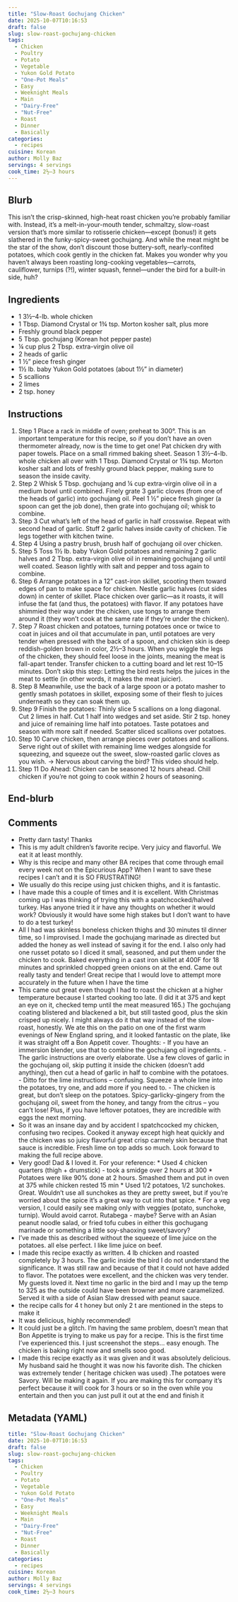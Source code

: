 ```yaml
---
title: "Slow-Roast Gochujang Chicken"
date: 2025-10-07T10:16:53
draft: false
slug: slow-roast-gochujang-chicken
tags:
  - Chicken
  - Poultry
  - Potato
  - Vegetable
  - Yukon Gold Potato
  - "One-Pot Meals"
  - Easy
  - Weeknight Meals
  - Main
  - "Dairy-Free"
  - "Nut-Free"
  - Roast
  - Dinner
  - Basically
categories:
  - recipes
cuisine: Korean
author: Molly Baz
servings: 4 servings
cook_time: 2½–3 hours
---
```

## Blurb

This isn’t the crisp-skinned, high-heat roast chicken you’re probably familiar with. Instead, it’s a melt-in-your-mouth tender, schmaltzy, slow-roast version that’s more similar to rotisserie chicken—except (bonus!) it gets slathered in the funky-spicy-sweet gochujang. And while the meat might be the star of the show, don't discount those buttery-soft, nearly-confited potatoes, which cook gently in the chicken fat. Makes you wonder why you haven't always been roasting long-cooking vegetables—carrots, cauliflower, turnips (?!), winter squash, fennel—under the bird for a built-in side, huh?

## Ingredients

- 1 3½–4-lb. whole chicken
- 1 Tbsp. Diamond Crystal or 1¾ tsp. Morton kosher salt, plus more
- Freshly ground black pepper
- 5 Tbsp. gochujang (Korean hot pepper paste)
- ¼ cup plus 2 Tbsp. extra-virgin olive oil
- 2 heads of garlic
- 1 ½" piece fresh ginger
- 1½ lb. baby Yukon Gold potatoes (about 1½" in diameter)
- 5 scallions
- 2 limes
- 2 tsp. honey

## Instructions

1. Step 1 Place a rack in middle of oven; preheat to 300°. This is an important temperature for this recipe, so if you don’t have an oven thermometer already, now is the time to get one! Pat chicken dry with paper towels. Place on a small rimmed baking sheet. Season 1 3½–4-lb. whole chicken all over with 1 Tbsp. Diamond Crystal or 1¾ tsp. Morton kosher salt and lots of freshly ground black pepper, making sure to season the inside cavity.
2. Step 2 Whisk 5 Tbsp. gochujang and ¼ cup extra-virgin olive oil in a medium bowl until combined. Finely grate 3 garlic cloves (from one of the heads of garlic) into gochujang oil. Peel 1 ½" piece fresh ginger (a spoon can get the job done), then grate into gochujang oil; whisk to combine.
3. Step 3 Cut what’s left of the head of garlic in half crosswise. Repeat with second head of garlic. Stuff 2 garlic halves inside cavity of chicken. Tie legs together with kitchen twine.
4. Step 4 Using a pastry brush, brush half of gochujang oil over chicken.
5. Step 5 Toss 1½ lb. baby Yukon Gold potatoes and remaining 2 garlic halves and 2 Tbsp. extra-virgin olive oil in remaining gochujang oil until well coated. Season lightly with salt and pepper and toss again to combine.
6. Step 6 Arrange potatoes in a 12" cast-iron skillet, scooting them toward edges of pan to make space for chicken. Nestle garlic halves (cut sides down) in center of skillet. Place chicken over garlic—as it roasts, it will infuse the fat (and thus, the potatoes) with flavor. If any potatoes have shimmied their way under the chicken, use tongs to arrange them around it (they won’t cook at the same rate if they’re under the chicken).
7. Step 7 Roast chicken and potatoes, turning potatoes once or twice to coat in juices and oil that accumulate in pan, until potatoes are very tender when pressed with the back of a spoon, and chicken skin is deep reddish-golden brown in color, 2½–3 hours. When you wiggle the legs of the chicken, they should feel loose in the joints, meaning the meat is fall-apart tender. Transfer chicken to a cutting board and let rest 10–15 minutes. Don't skip this step: Letting the bird rests helps the juices in the meat to settle (in other words, it makes the meat juicier).
8. Step 8 Meanwhile, use the back of a large spoon or a potato masher to gently smash potatoes in skillet, exposing some of their flesh to juices underneath so they can soak them up.
9. Step 9 Finish the potatoes: Thinly slice 5 scallions on a long diagonal. Cut 2 limes in half. Cut 1 half into wedges and set aside. Stir 2 tsp. honey and juice of remaining lime half into potatoes. Taste potatoes and season with more salt if needed. Scatter sliced scallions over potatoes.
10. Step 10 Carve chicken, then arrange pieces over potatoes and scallions. Serve right out of skillet with remaining lime wedges alongside for squeezing, and squeeze out the sweet, slow-roasted garlic cloves as you wish. → Nervous about carving the bird? This video should help.
11. Step 11 Do Ahead: Chicken can be seasoned 12 hours ahead. Chill chicken if you’re not going to cook within 2 hours of seasoning.

## End-blurb



## Comments

- Pretty darn tasty! Thanks
- This is my adult children's favorite recipe. Very juicy and flavorful. We eat it at least monthly.
- Why is this recipe and many other BA recipes that come through email every week not on the Epicurious App? When I want to save these recipes I can’t and it is SO FRUSTRATING!
- We usually do this recipe using just chicken thighs, and it is fantastic.
- I have made this a couple of times and it is excellent. With Christmas coming up I was thinking of trying this with a spatchcocked/halved turkey. Has anyone tried it ir have any thoughts on whether it would work? Obviously it would have some high stakes but I don't want to have to do a test turkey!
- All I had was skinless boneless chicken thighs and 30 minutes til dinner time, so I improvised. I made the gochujang marinade as directed but added the honey as well instead of saving it for the end. I also only had one russet potato so I diced it small, seasoned, and put them under the chicken to cook. Baked everything in a cast iron skillet at 400F for 18 minutes and sprinkled chopped green onions on at the end. Came out really tasty and tender! Great recipe that I would love to attempt more accurately in the future when I have the time
- This came out great even though I had to roast the chicken at a higher temperature because I started cooking too late. (I did it at 375 and kept an eye on it, checked temp until the meat measured 165.) The gochujang coating blistered and blackened a bit, but still tasted good, plus the skin crisped up nicely. I might always do it that way instead of the slow-roast, honestly. We ate this on the patio on one of the first warm evenings of New England spring, and it looked fantastic on the plate, like it was straight off a Bon Appetit cover. Thoughts: - If you have an immersion blender, use that to combine the gochujang oil ingredients. - The garlic instructions are overly elaborate. Use a few cloves of garlic in the gochujang oil, skip putting it inside the chicken (doesn't add anything), then cut a head of garlic in half to combine with the potatoes. - Ditto for the lime instructions -- confusing. Squeeze a whole lime into the potatoes, try one, and add more if you need to. - The chicken is great, but don't sleep on the potatoes. Spicy-garlicky-gingery from the gochujang oil, sweet from the honey, and tangy from the citrus -- you can't lose! Plus, if you have leftover potatoes, they are incredible with eggs the next morning.
- So it was an insane day and by accident I spatchcocked my chicken, confusing two recipes. Cooked it anyway except high heat quickly and the chicken was so juicy flavorful great crisp carmely skin because that sauce is incredible. Fresh lime on top adds so much. Look forward to making the full recipe above.
- Very good! Dad & I loved it. For your reference: * Used 4 chicken quarters (thigh + drumstick) - took a smidge over 2 hours at 300 * Potatoes were like 90% done at 2 hours. Smashed them and put in oven at 375 while chicken rested 15 min * Used 1/2 potatoes, 1/2 sunchokes. Great. Wouldn't use all sunchokes as they are pretty sweet, but if you're worried about the spice it's a great way to cut into that spice. * For a veg version, I could easily see making only with veggies (potato, sunchoke, turnip). Would avoid carrot. Rutabega - maybe? Serve with an Asian peanut noodle salad, or fried tofu cubes in either this gochugang marinade or something a little soy-shaoxing sweet/savory?
- I’ve made this as described without the squeeze of lime juice on the potatoes. all else perfect. I like lime juice on beef.
- I made this recipe exactly as written. 4 lb chicken and roasted completely by 3 hours. The garlic inside the bird I do not understand the significance. It was still raw and because of that it could not have added to flavor. The potatoes were excellent, and the chicken was very tender. My guests loved it. Next time no garlic in the bird and I may up the temp to 325 as the outside could have been browner and more caramelized. Served it with a side of Asian Slaw dressed with peanut sauce.
- the recipe calls for 4 t honey but only 2 t are mentioned in the steps to make it
- It was delicious, highly recommended!
- It could just be a glitch. I'm having the same problem, doesn't mean that Bon Appetite is trying to make us pay for a recipe. This is the first time I've experienced this. I just screenshot the steps... easy enough. The chicken is baking right now and smells sooo good.
- I made this recipe exactly as it was given and it was absolutely delicious. My husband said he thought it was now his favorite dish. The chicken was extremely tender ( heritage chicken was used) .The potatoes were Savory. Will be making it again. If you are making this for company it's perfect because it will cook for 3 hours or so in the oven while you entertain and then you can just pull it out at the end and finish it


## Metadata (YAML)

```yaml
title: "Slow-Roast Gochujang Chicken"
date: 2025-10-07T10:16:53
draft: false
slug: slow-roast-gochujang-chicken
tags:
  - Chicken
  - Poultry
  - Potato
  - Vegetable
  - Yukon Gold Potato
  - "One-Pot Meals"
  - Easy
  - Weeknight Meals
  - Main
  - "Dairy-Free"
  - "Nut-Free"
  - Roast
  - Dinner
  - Basically
categories:
  - recipes
cuisine: Korean
author: Molly Baz
servings: 4 servings
cook_time: 2½–3 hours
```
